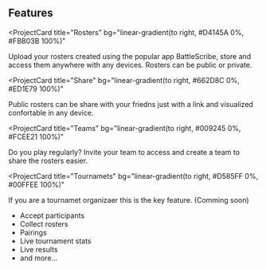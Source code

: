## Features

<ProjectCard
  title="Rosters"
  bg="linear-gradient(to right, #D4145A 0%, #FBB03B 100%)"
>
Upload your rosters created using the popular app BattleScribe, store and access them anywhere with any devices. Rosters can be public or private.
</ProjectCard>

<ProjectCard
  title="Share"
  bg="linear-gradient(to right, #662D8C 0%, #ED1E79 100%)"
>
  Public rosters can be share with your friedns just with a link and visualized confortable in any device.
</ProjectCard>

<ProjectCard
  title="Teams"
  bg="linear-gradient(to right, #009245 0%, #FCEE21 100%)"
>
Do you play regularly? Invite your team to access and create a team to share the rosters easier.
</ProjectCard>

<ProjectCard
  title="Tournamets"
  bg="linear-gradient(to right, #D585FF 0%, #00FFEE 100%)"
>
  If you are a tournamet organizaer this is the key feature. (Comming soon)
  * Accept participants
  * Collect rosters
  * Pairings
  * Live tournament stats
  * Live results
  * and more...
</ProjectCard>
